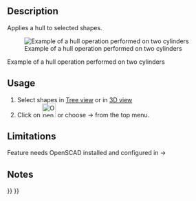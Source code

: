 <languages/>

{{Docnav
|[[OpenSCAD_MeshBoolean|Mesh Boolean]]
|[[OpenSCAD_Minkowski|Minkowski]]
|[[OpenSCAD_Workbench|OpenSCAD]]
|IconL=OpenSCAD_MeshBoolean.svg
|IconR=OpenSCAD_Minkowski.svg
|IconC=Workbench_OpenSCAD.svg
}}

{{GuiCommand
|Name=OpenSCAD Hull
|MenuLocation=OpenSCAD → Perform Hull‏‎
|Workbenches=[[OpenSCAD_Workbench|OpenSCAD]]
}}

==Description== 

Applies a hull to selected shapes.

[[Image:Hull_example.jpg|Example of a hull operation performed on two cylinders]]

Example of a hull operation performed on two cylinders

==Usage== 

# Select shapes in [[Tree_view|Tree view]] or in [[3D_view|3D view]]
# Click on [[Image:OpenSCAD_Hull.svg|32px]] or choose {{KEY|OpenSCAD}}  →  {{KEY|[[Image:OpenSCAD_Hull.svg|32px]] Hull}} from the top menu.

==Limitations== 

Feature needs OpenSCAD installed and configured in {{KEY|Edit}}  → {{KEY|Preferences}}

==Notes==


{{Docnav
|[[OpenSCAD_MeshBoolean|Mesh Boolean]]
|[[OpenSCAD_Minkowski|Minkowski]]
|[[OpenSCAD_Workbench|OpenSCAD]]
|IconL=OpenSCAD_MeshBoolean.svg
|IconR=OpenSCAD_Minkowski.svg
|IconC=Workbench_OpenSCAD.svg
}}

{{OpenSCAD_Tools_navi{{#translation:}}}}
{{Userdocnavi{{#translation:}}}}